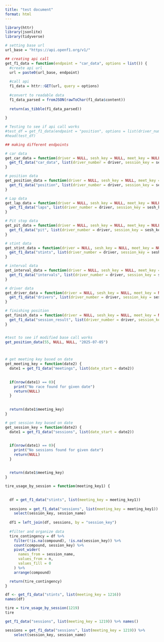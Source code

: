 ```yaml
---
title: "test document"
format: html
---
```


```r
library(httr)
library(jsonlite)
library(tidyverse)
```

```r
# setting base url
url_base = "https://api.openf1.org/v1/"

## creating api call
get_f1_data = function(endpoint = "car_data", options = list()) {
  #create api url
  url = paste0(url_base, endpoint)
  
  #call api
  f1_data = httr::GET(url, query = options)
  
  #convert to readable data
  f1_data_parsed = fromJSON(rawToChar(f1_data$content))
  
  return(as_tibble(f1_data_parsed))
  
}

# Testing to see if api call works
#test_df = get_f1_data(endpoint = "position", options = list(driver_number = 23 , session_key = "latest"))
#head(test_df)

```


```r
## making different endpoints

# car data
get_car_data = function(driver = NULL, sesh_key = NULL, meet_key = NULL, date1 = NULL) {
  get_f1_data("car_data", list(driver_number = driver, session_key = sesh_key, meeting_key = meet_key))
}

# position data
get_position_data = function(driver = NULL, sesh_key = NULL, meet_key = NULL, date1 = NULL) {
  get_f1_data("position", list(driver_number = driver, session_key = sesh_key, meeting_key = meet_key, date = date1))
}

# Lap data
get_lap_data = function(driver = NULL, sesh_key = NULL, meet_key = NULL, date1 = NULL) {
  get_f1_data("laps", list(driver_number = driver, session_key = sesh_key, meeting_key = meet_key, date = date1))
}

# Pit stop data
get_pit_data = function(driver = NULL, sesh_key = NULL, meet_key = NULL, date1 = NULL) {
  get_f1_data("pit", list(driver_number = driver, session_key = sesh_key, meeting_key = meet_key, date = date1))
}

# stint data 
get_stint_data = function(driver = NULL, sesh_key = NULL, meet_key = NULL, date1 = NULL) {
  get_f1_data("stints", list(driver_number = driver, session_key = sesh_key, meeting_key = meet_key, date = date1))
}

# interval data
get_interval_data = function(driver = NULL, sesh_key = NULL, meet_key = NULL, date1 = NULL) {
  get_f1_data("intervals", list(driver_number = driver, session_key = sesh_key, meeting_key = meet_key, date = date1))
}

# driver data
get_driver_data = function(driver = NULL, sesh_key = NULL, meet_key = NULL, date1 = NULL) {
  get_f1_data("drivers", list(driver_number = driver, session_key = sesh_key, meeting_key = meet_key, date = date1))
}

# finishing position
get_finish_data = function(driver = NULL, sesh_key = NULL, meet_key = NULL, date1 = NULL) {
  get_f1_data("session_result", list(driver_number = driver, session_key = sesh_key, meeting_key = meet_key, date = date1))
}


#test to see if modified base call works 
get_position_data(55, NULL, NULL, "2025-07-05")




```


```r

# get meeting key based on date
get_meeting_key = function(date2) {
  date1 = get_f1_data("meetings", list(date_start = date2))
  
  
  if(nrow(date1) == 0){
    print("No race found for given date")
    return(NULL)
  } 
  
  
  return(date1$meeting_key)
}

# get session key based on date
get_session_key = function(date2) {
  date1 = get_f1_data("sessions", list(date_start = date2))
  
  
  if(nrow(date1) == 0){
    print("No sessions found for given date")
    return(NULL)
  } 
  
  
  return(date1$meeting_key)
}


```


```r

tire_usage_by_session = function(meeting_key1) {
  
  
  df = get_f1_data("stints", list(meeting_key = meeting_key1))
  
  sessions = get_f1_data("sessions", list(meeting_key = meeting_key1)) %>%
    select(session_key, session_name)
  
  df1 = left_join(df, sessions, by = "session_key")
  
  #filter and organize data 
  tire_contingency = df %>%
    filter(!is.na(compound), !is.na(session_key)) %>%
    count(compound, session_key) %>%
    pivot_wider(
      names_from = session_name,
      values_from = n,
      values_fill = 0
    ) %>%
    arrange(compound)

  return(tire_contingency)
}

```



```r

df <- get_f1_data("stints", list(meeting_key = 1216))
names(df)

tire = tire_usage_by_session(1219)
tire
```


```r
get_f1_data("sessions", list(meeting_key = 1219)) %>% names()

```
```r
sessions = get_f1_data("sessions", list(meeting_key = 1219)) %>%
    select(session_key, session_name)
```

















